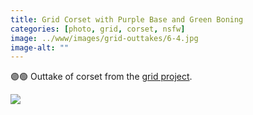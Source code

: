 ```yaml
---
title: Grid Corset with Purple Base and Green Boning
categories: [photo, grid, corset, nsfw]
image: ../www/images/grid-outtakes/6-4.jpg
image-alt: ""
---
```


🟣🟢 Outtake of corset from the [grid project](/posts/2025-01-27_grid-project.html).

![](../www/images/grid-outtakes/6-4.jpg)

